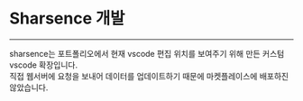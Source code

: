 # Sharsence 개발

---

sharsence는 포트폴리오에서 현재 vscode 편집 위치를 보여주기 위해 만든 커스텀 vscode 확장입니다.  
직접 웹서버에 요청을 보내어 데이터를 업데이트하기 때문에 마켓플레이스에 배포하진 않았습니다.

<RepoCard repository="sharsence" />
